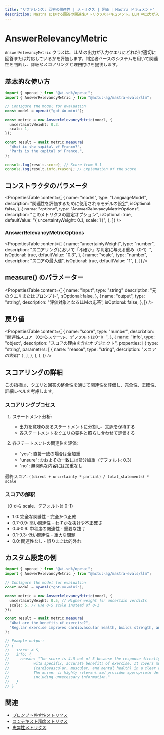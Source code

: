 ```yaml
---
title: "リファレンス: 回答の関連性 | メトリクス | 評価 | Mastra ドキュメント"
description: Mastra における回答の関連性メトリクスのドキュメント。LLM の出力が入力クエリにどれだけ適切に対応しているかを評価します。
---
```


# AnswerRelevancyMetric

`AnswerRelevancyMetric` クラスは、LLM の出力が入力クエリにどれだけ適切に回答または対応しているかを評価します。判定者ベースのシステムを用いて関連性を判断し、詳細なスコアリングと理由付けを提供します。

## 基本的な使い方

```typescript
import { openai } from "@ai-sdk/openai";
import { AnswerRelevancyMetric } from "@actus-ag/mastra-evals/llm";

// Configure the model for evaluation
const model = openai("gpt-4o-mini");

const metric = new AnswerRelevancyMetric(model, {
  uncertaintyWeight: 0.3,
  scale: 1,
});

const result = await metric.measure(
  "What is the capital of France?",
  "Paris is the capital of France.",
);

console.log(result.score); // Score from 0-1
console.log(result.info.reason); // Explanation of the score
```

## コンストラクタのパラメータ

<PropertiesTable
  content={[
    {
      name: "model",
      type: "LanguageModel",
      description: "関連性を評価するために使用されるモデルの設定",
      isOptional: false,
    },
    {
      name: "options",
      type: "AnswerRelevancyMetricOptions",
      description: "このメトリクスの設定オプション",
      isOptional: true,
      defaultValue: "{ uncertaintyWeight: 0.3, scale: 1 }",
    },
  ]}
/>

### AnswerRelevancyMetricOptions

<PropertiesTable
  content={[
    {
      name: "uncertaintyWeight",
      type: "number",
      description: "スコアリングにおいて「不確か」な判定に与える重み（0-1）",
      isOptional: true,
      defaultValue: "0.3",
    },
    {
      name: "scale",
      type: "number",
      description: "スコアの最大値",
      isOptional: true,
      defaultValue: "1",
    },
  ]}
/>

## measure() のパラメーター

<PropertiesTable
  content={[
    {
      name: "input",
      type: "string",
      description: "元のクエリまたはプロンプト",
      isOptional: false,
    },
    {
      name: "output",
      type: "string",
      description: "評価対象となるLLMの応答",
      isOptional: false,
    },
  ]}
/>

## 戻り値

<PropertiesTable
  content={[
    {
      name: "score",
      type: "number",
      description: "関連性スコア（0からスケール、デフォルトは0-1）",
    },
    {
      name: "info",
      type: "object",
      description: "スコアの理由を含むオブジェクト",
      properties: [
        {
          type: "string",
          parameters: [
            {
              name: "reason",
              type: "string",
              description: "スコアの説明",
            },
          ],
        },
      ],
    },
  ]}
/>

## スコアリングの詳細

この指標は、クエリと回答の整合性を通じて関連性を評価し、完全性、正確性、詳細レベルを考慮します。

### スコアリングプロセス

1. ステートメント分析:

   - 出力を意味のあるステートメントに分割し、文脈を保持する
   - 各ステートメントをクエリの要件と照らし合わせて評価する

2. 各ステートメントの関連性を評価:
   - "yes": 直接一致の場合は全加重
   - "unsure": おおよその一致には部分加重（デフォルト: 0.3）
   - "no": 無関係な内容には加重なし

最終スコア: `((direct + uncertainty * partial) / total_statements) * scale`

### スコアの解釈

（0 から scale、デフォルトは 0-1）

- 1.0: 完全な関連性 - 完全かつ正確
- 0.7-0.9: 高い関連性 - わずかな抜けや不正確さ
- 0.4-0.6: 中程度の関連性 - 重要な抜け
- 0.1-0.3: 低い関連性 - 重大な問題
- 0.0: 関連性なし - 誤りまたは的外れ

## カスタム設定の例

```typescript
import { openai } from "@ai-sdk/openai";
import { AnswerRelevancyMetric } from "@actus-ag/mastra-evals/llm";

// Configure the model for evaluation
const model = openai("gpt-4o-mini");

const metric = new AnswerRelevancyMetric(model, {
  uncertaintyWeight: 0.5, // Higher weight for uncertain verdicts
  scale: 5, // Use 0-5 scale instead of 0-1
});

const result = await metric.measure(
  "What are the benefits of exercise?",
  "Regular exercise improves cardiovascular health, builds strength, and boosts mental wellbeing.",
);

// Example output:
// {
//   score: 4.5,
//   info: {
//     reason: "The score is 4.5 out of 5 because the response directly addresses the query
//           with specific, accurate benefits of exercise. It covers multiple aspects
//           (cardiovascular, muscular, and mental health) in a clear and concise manner.
//           The answer is highly relevant and provides appropriate detail without
//           including unnecessary information."
//   }
// }
```

## 関連

- [プロンプト整合性メトリクス](./prompt-alignment)
- [コンテキスト精度メトリクス](./context-precision)
- [忠実性メトリクス](./faithfulness)
